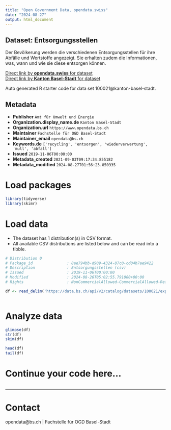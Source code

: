 ```yaml
---
title: "Open Government Data, opendata.swiss"
date: "2024-08-27"
output: html_document
---
```


## Dataset: Entsorgungsstellen

Der Bevölkerung werden die verschiedenen Entsorgungsstellen für ihre Abfälle und Wertstoffe angezeigt. Sie erhalten zudem die Informationen, was, wann und wie sie diese entsorgen können.

[Direct link by **opendata.swiss** for dataset](https://opendata.swiss/de/dataset/entsorgungsstellen1)<br>
[Direct link by **Kanton Basel-Stadt** for dataset](https://data.bs.ch/explore/dataset/100021/)

Auto generated R starter code for data set 100021@kanton-basel-stadt.

## Metadata

- **Publisher** `Amt für Umwelt und Energie`
- **Organization.display_name.de** `Kanton Basel-Stadt`
- **Organization.url** `https://www.opendata.bs.ch`
- **Maintainer** `Fachstelle für OGD Basel-Stadt`
- **Maintainer_email** `opendata@bs.ch`
- **Keywords.de** `['recycling', 'entsorgen', 'wiederverwertung', 'mull', 'abfall']`
- **Issued** `2019-11-06T00:00:00`
- **Metadata_created** `2021-09-03T09:17:34.855182`
- **Metadata_modified** `2024-08-27T01:56:23.850335`


# Load packages

```r

library(tidyverse)
library(skimr)

```

# Load data

-   The dataset has 1 distribution(s) in CSV format.
-   All available CSV distributions are listed below and can be read into a tibble.

```r

# Distribution 0
# Package_id               : 8ae794bb-d909-4324-87c0-cd04b7ae9422
# Description              : Entsorgungsstellen (csv)
# Issued                   : 2019-11-06T00:00:00
# Modified                 : 2024-08-26T05:02:55.791000+00:00
# Rights                   : NonCommercialAllowed-CommercialAllowed-ReferenceRequired

df <- read_delim('https://data.bs.ch/api/v2/catalog/datasets/100021/exports/csv?use_labels=true')



```

# Analyze data

```r

glimpse(df)
str(df)
skim(df)

head(df)
tail(df)

```

# Continue your code here...

```r

```

------------------------------------------------------------------------

# Contact

opendata@bs.ch | Fachstelle für OGD Basel-Stadt

